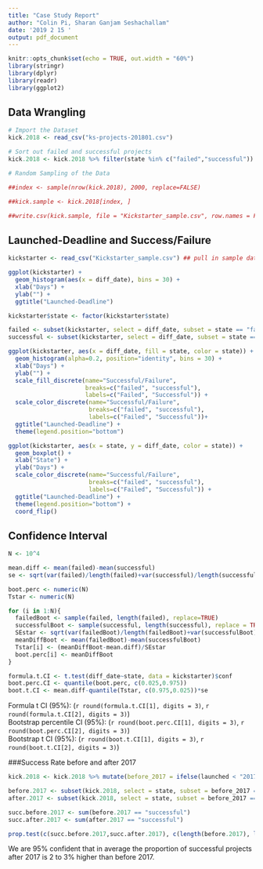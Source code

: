 ```yaml
---
title: "Case Study Report"
author: "Colin Pi, Sharan Ganjam Seshachallam"
date: '2019 2 15 '
output: pdf_document
---
```


```r
knitr::opts_chunk$set(echo = TRUE, out.width = "60%")
library(stringr)
library(dplyr)
library(readr)
library(ggplot2)
```

## Data Wrangling

```r
# Import the Dataset
kick.2018 <- read_csv("ks-projects-201801.csv")

# Sort out failed and successful projects
kick.2018 <- kick.2018 %>% filter(state %in% c("failed","successful")) %>% mutate(diff_date = as.numeric(as.Date(deadline)-as.Date(str_extract(launched, "^.{10}"))))

# Random Sampling of the Data

##index <- sample(nrow(kick.2018), 2000, replace=FALSE)

##kick.sample <- kick.2018[index, ]

##write.csv(kick.sample, file = "Kickstarter_sample.csv", row.names = FALSE)
```

## Launched-Deadline and Success/Failure

```r
kickstarter <- read_csv("Kickstarter_sample.csv") ## pull in sample data

ggplot(kickstarter) +
  geom_histogram(aes(x = diff_date), bins = 30) +
  xlab("Days") +
  ylab("") +
  ggtitle("Launched-Deadline")

kickstarter$state <- factor(kickstarter$state)

failed <- subset(kickstarter, select = diff_date, subset = state == "failed", drop = T)
successful <- subset(kickstarter, select = diff_date, subset = state == "successful", drop = T)

ggplot(kickstarter, aes(x = diff_date, fill = state, color = state)) +
  geom_histogram(alpha=0.2, position="identity", bins = 30) +
  xlab("Days") +
  ylab("") +
  scale_fill_discrete(name="Successful/Failure", 
                      breaks=c("failed", "successful"), 
                      labels=c("Failed", "Successful")) + 
  scale_color_discrete(name="Successful/Failure", 
                       breaks=c("failed", "successful"), 
                       labels=c("Failed", "Successful"))+
  ggtitle("Launched-Deadline") +
  theme(legend.position="bottom")

ggplot(kickstarter, aes(x = state, y = diff_date, color = state)) +
  geom_boxplot() + 
  xlab("State") +
  ylab("Days") +
  scale_color_discrete(name="Successful/Failure", 
                       breaks=c("failed", "successful"), 
                       labels=c("Failed", "Successful")) +
  ggtitle("Launched-Deadline") +
  theme(legend.position="bottom") +
  coord_flip()
```

## Confidence Interval

```r
N <- 10^4

mean.diff <- mean(failed)-mean(successful)
se <- sqrt(var(failed)/length(failed)+var(successful)/length(successful))

boot.perc <- numeric(N)
Tstar <- numeric(N)

for (i in 1:N){
  failedBoot <- sample(failed, length(failed), replace=TRUE)
  successfulBoot <- sample(successful, length(successful), replace = TRUE)
  SEstar <- sqrt(var(failedBoot)/length(failedBoot)+var(successfulBoot)/length(successfulBoot))
  meanDiffBoot <- mean(failedBoot)-mean(successfulBoot)
  Tstar[i] <- (meanDiffBoot-mean.diff)/SEstar
  boot.perc[i] <- meanDiffBoot
}

formula.t.CI <- t.test(diff_date~state, data = kickstarter)$conf
boot.perc.CI <- quantile(boot.perc, c(0.025,0.975))
boot.t.CI <- mean.diff-quantile(Tstar, c(0.975,0.025))*se
```

Formula t CI (95%): (`r round(formula.t.CI[1], digits = 3)`, `r round(formula.t.CI[2], digits = 3)`)
\
Bootstrap percentile CI (95%): (`r round(boot.perc.CI[1], digits = 3)`, `r round(boot.perc.CI[2], digits = 3)`)
\
Bootstrap t CI (95%): (`r round(boot.t.CI[1], digits = 3)`, `r round(boot.t.CI[2], digits = 3)`)

###Success Rate before and after 2017

```r
kick.2018 <- kick.2018 %>% mutate(before_2017 = ifelse(launched < "2017-01-01", "Yes","No"))

before.2017 <- subset(kick.2018, select = state, subset = before_2017 == "Yes", drop = T)
after.2017 <- subset(kick.2018, select = state, subset = before_2017 == "No", drop = T)

succ.before.2017 <- sum(before.2017 == "successful")
succ.after.2017 <- sum(after.2017 == "successful")

prop.test(c(succ.before.2017,succ.after.2017), c(length(before.2017), length(after.2017)), correct = FALSE)
```

We are 95% confident that in average the proportion of successful projects after 2017 is 2 to 3% higher than before 2017. 

